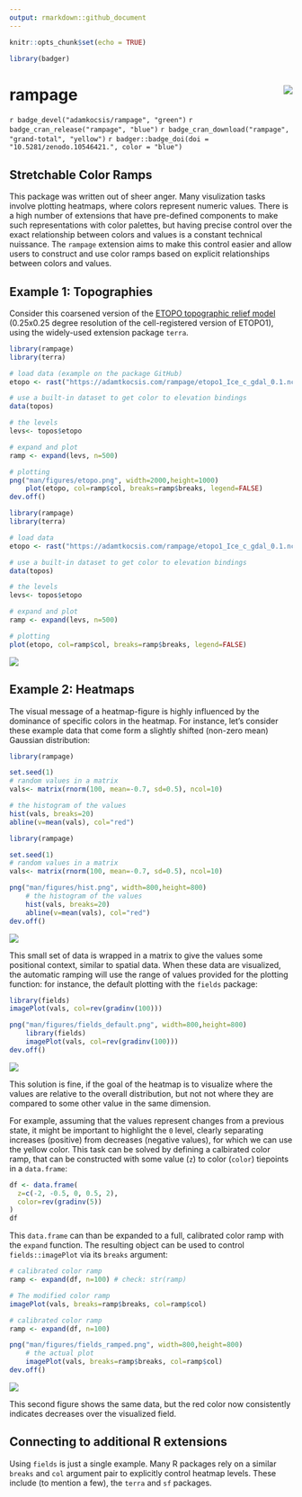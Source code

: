```yaml
---
output: rmarkdown::github_document
---
```


```r
knitr::opts_chunk$set(echo = TRUE)

library(badger)
```

# rampage<img src="man/figures/logo.png" align="right" />

`r badge_devel("adamkocsis/rampage", "green")`
`r badge_cran_release("rampage", "blue")`
`r badge_cran_download("rampage", "grand-total", "yellow")`
`r badger::badge_doi(doi = "10.5281/zenodo.10546421.", color = "blue")` 

## Stretchable Color Ramps 

This package was written out of sheer anger. Many visulization tasks involve plotting heatmaps, where colors represent numeric values. There is a high number of extensions that have pre-defined components to make such representations with color palettes, but having precise control over the exact relationship between colors and values is a constant technical nuissance. The `rampage` extension aims to make this control easier and allow users to construct and use color ramps based on explicit relationships between colors and values.  

## Example 1: Topographies

Consider this coarsened version of the [ETOPO topographic relief model](https://www.ncei.noaa.gov/products/etopo-global-relief-model) (0.25x0.25 degree resolution of the cell-registered version of ETOPO1), using the widely-used extension package `terra`. 


```r
library(rampage)
library(terra)

# load data (example on the package GitHub)
etopo <- rast("https://adamtkocsis.com/rampage/etopo1_Ice_c_gdal_0.1.nc")

# use a built-in dataset to get color to elevation bindings
data(topos)

# the levels
levs<- topos$etopo

# expand and plot
ramp <- expand(levs, n=500)

# plotting
png("man/figures/etopo.png", width=2000,height=1000)
	plot(etopo, col=ramp$col, breaks=ramp$breaks, legend=FALSE)
dev.off()
```

```r
library(rampage)
library(terra)

# load data
etopo <- rast("https://adamtkocsis.com/rampage/etopo1_Ice_c_gdal_0.1.nc")

# use a built-in dataset to get color to elevation bindings
data(topos)

# the levels
levs<- topos$etopo

# expand and plot
ramp <- expand(levs, n=500)

# plotting
plot(etopo, col=ramp$col, breaks=ramp$breaks, legend=FALSE)
```

![](man/figures/etopo.png)

## Example 2: Heatmaps

The visual message of a heatmap-figure is highly influenced by the dominance of specific colors in the heatmap. For instance, let's consider these example data that come form a slightly shifted (non-zero mean) Gaussian distribution:

```r
library(rampage)

set.seed(1)
# random values in a matrix
vals<- matrix(rnorm(100, mean=-0.7, sd=0.5), ncol=10)

# the histogram of the values
hist(vals, breaks=20)
abline(v=mean(vals), col="red")
```

```r
library(rampage)

set.seed(1)
# random values in a matrix
vals<- matrix(rnorm(100, mean=-0.7, sd=0.5), ncol=10)

png("man/figures/hist.png", width=800,height=800)
	# the histogram of the values
	hist(vals, breaks=20)
	abline(v=mean(vals), col="red")
dev.off()
```

![](man/figures/hist.png)


This small set of data is wrapped in a matrix to give the values some positional context, similar to spatial data. When these data are visualized, the automatic ramping will use the range of values provided for the plotting function: for instance, the default plotting with the `fields` package:

```r
library(fields)
imagePlot(vals, col=rev(gradinv(100)))
```

```r
png("man/figures/fields_default.png", width=800,height=800)
	library(fields)
	imagePlot(vals, col=rev(gradinv(100)))
dev.off()
```

![](man/figures/fields_default.png)

This solution is fine, if the goal of the heatmap is to visualize where the values are relative to the overall distribution, but not not where they are compared to some other value in the same dimension.

For example, assuming that the values represent changes from a previous state, it might be important to highlight the `0` level, clearly separating increases (positive) from decreases (negative values), for which we can use the yellow color. This task can be solved by defining a calbirated color ramp, that can be constructed with some value (`z`) to color (`color`) tiepoints in a `data.frame`:

```r
df <- data.frame(
  z=c(-2, -0.5, 0, 0.5, 2),
  color=rev(gradinv(5))
)
df
```

This `data.frame` can than be expanded to a full, calibrated color ramp with the `expand` function. The resulting object can be used to control `fields::imagePlot` via its `breaks` argument:

```r
# calibrated color ramp
ramp <- expand(df, n=100) # check: str(ramp)

# The modified color ramp 
imagePlot(vals, breaks=ramp$breaks, col=ramp$col)
```


```r
# calibrated color ramp
ramp <- expand(df, n=100)

png("man/figures/fields_ramped.png", width=800,height=800)
	# the actual plot
	imagePlot(vals, breaks=ramp$breaks, col=ramp$col)
dev.off()
```

![](man/figures/fields_ramped.png)

This second figure shows the same data, but the red color now consistently indicates decreases over the visualized field. 

## Connecting to additional R extensions

Using `fields` is just a single example. Many R packages rely on a similar `breaks` and `col` argument pair to explicitly control heatmap levels. These include (to mention a few), the `terra` and `sf` packages. 

